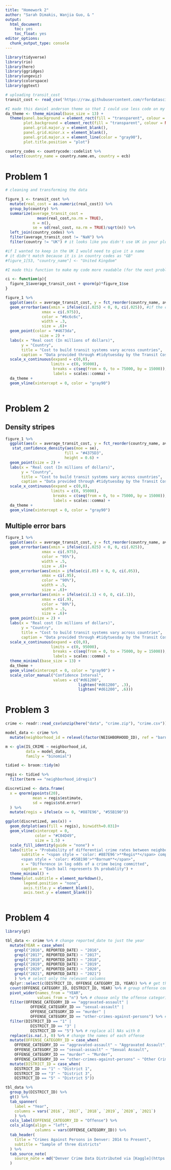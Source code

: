 ```yaml
---
title: "Homework 2"
author: "Sarah Dimakis, Wanjia Guo, & "
output: 
  html_document: 
    toc: yes
    toc_float: yes
editor_options: 
  chunk_output_type: console
---
```


 
```r
library(tidyverse)
library(rio)
library(here)
library(ggridges)
library(ungeviz)
library(colorspace)
library(ggtext)
```

```r
# uploading transit_cost
transit_cost <- read_csv('https://raw.githubusercontent.com/rfordatascience/tidytuesday/master/data/2021/2021-01-05/transit_cost.csv')

#I made this daniel anderson theme so that I could use less code on my plots
da_theme <- theme_minimal(base_size = 13) +
  theme(panel.background = element_rect(fill = "transparent", colour = NA),
        plot.background = element_rect(fill = "transparent", colour = NA),
        panel.grid.major.y = element_blank(),
        panel.grid.minor.x = element_blank(),
        panel.grid.major.x = element_line(color = "gray90"),
        plot.title.position = "plot")

country_codes <- countrycode::codelist %>% 
  select(country_name = country.name.en, country = ecb)
```

# Problem 1

```r
# cleaning and transforming the data

figure_1 <- transit_cost %>%
  mutate(real_cost = as.numeric(real_cost)) %>% 
  group_by(country) %>% 
  summarize(average_transit_cost = 
              mean(real_cost,na.rm = TRUE),
            n = n(),
            se = sd(real_cost, na.rm = TRUE)/sqrt(n)) %>% 
  left_join(country_codes) %>% 
  filter(average_transit_cost != "NaN") %>% 
  filter(country != "UK") # it looks like you didn't use UK in your plot so I took it out too

#if I wanted to keep in the UK I would need to give it a name
# it didn't match because it is in country codes as "GB" 
#figure_1[53, "country_name"] <- "United Kingdom"

```

```r
#I made this function to make my code more readable (for the next problem but I'm using it here too.) It calculates the left or right confidence interval bounds for average transit cost for a given probability (e.g., for a 95% ci, left = ci(.025), right = ci(.975))

ci <- function(p){
  figure_1$average_transit_cost + qnorm(p)*figure_1$se
}

figure_1 %>% 
  ggplot(aes(x = average_transit_cost, y = fct_reorder(country_name, average_transit_cost))) +
  geom_errorbar(aes(xmin = ifelse(ci(.025) < 0, 0, ci(.025)), #if the ci left bound is negative, make it 0 so you can see it 
                xmax = ci(.975)),
                color = "#6c6c6c",
                width = .3,
                size = .6)+
  geom_point(color = "#4673da",
               size = 2) +
  labs(x = "Real cost (In millions of dollars)",
       y = "Country",
       title = "Cost to build transit systems vary across countries",
       caption = "Data provided through #tidytuesday by the Transit Costs Project") +
  scale_x_continuous(expand = c(0,0),
                    limits = c(0, 95000),
                     breaks = c(seq(from = 0, to = 75000, by = 15000)), 
                     labels = scales::comma) +
  da_theme +
  geom_vline(xintercept = 0, color = "gray90")
  
```

# Problem 2

## Density stripes
```r

figure_1 %>% 
  ggplot(aes(x = average_transit_cost, y = fct_reorder(country_name, average_transit_cost))) +
   stat_confidence_density(aes(moe = se),
                          fill = "#4375D3",
                          height = 0.6) +
  geom_point(size = 2) +
  labs(x = "Real cost (In millions of dollars)",
       y = "Country",
       title = "Cost to build transit systems vary across countries",
       caption = "Data provided through #tidytuesday by the Transit Costs Project") +
  scale_x_continuous(expand = c(0,0),
                    limits = c(0, 95000),
                     breaks = c(seq(from = 0, to = 75000, by = 15000)), 
                     labels = scales::comma) +
  da_theme +
  geom_vline(xintercept = 0, color = "gray90")

```

## Multiple error bars
```r


figure_1 %>% 
  ggplot(aes(x = average_transit_cost, y = fct_reorder(country_name, average_transit_cost))) +
  geom_errorbar(aes(xmin = ifelse(ci(.025) < 0, 0, ci(.025)), 
                xmax = ci(.975),
                color = "95%"),
                width = .5,
                size = .6)+
  geom_errorbar(aes(xmin = ifelse(ci(.05) < 0, 0, ci(.05)), 
                xmax = ci(.95),
                color = "90%"),
                width = .5,
                size = .6)+
  geom_errorbar(aes(xmin = ifelse(ci(.1) < 0, 0, ci(.1)), 
                xmax = ci(.9),
                color = "80%"),
                width = .5,
                size = .6)+
  geom_point(size = 2) +
  labs(x = "Real cost (In millions of dollars)",
       y = "Country",
       title = "Cost to build transit systems vary across countries",
       caption = "Data provided through #tidytuesday by the Transit Costs Project") +
  scale_x_continuous(expand = c(0,0),
                    limits = c(0, 95000),
                     breaks = c(seq(from = 0, to = 75000, by = 15000)), 
                     labels = scales::comma) +
  theme_minimal(base_size = 13) +
  da_theme +
  geom_vline(xintercept = 0, color = "gray90") +
  scale_color_manual("Confidence Interval",
                     values = c("#d61200",
                                lighten("#d61200", .3),
                                lighten("#d61200", .6)))


```

# Problem 3

```r

crime <- readr::read_csv(unzip(here("data", "crime.zip"), "crime.csv"))

model_data <- crime %>% 
  mutate(neighborhood_id = relevel(factor(NEIGHBORHOOD_ID), ref = "barnum"))

m <- glm(IS_CRIME ~ neighborhood_id, 
         data = model_data,
         family = "binomial")

tidied <- broom::tidy(m)

regis <- tidied %>% 
  filter(term == "neighborhood_idregis")

discretized <- data.frame(
  x = qnorm(ppoints(20),
            mean = regis$estimate,
            sd = regis$std.error)
  ) %>% 
  mutate(regis = ifelse(x <= 0, "#887E96", "#55B190"))
```


```r
ggplot(discretized, aes(x)) +
  geom_dotplot(aes(fill = regis), binwidth=0.031)+
  geom_vline(xintercept = 0, 
             color = "#C04D49", 
             size = 1.5) + 
  scale_fill_identity(guide = "none") +
  labs(title = "Probability of differential crime rates between neighborhoods",
       subtitle = "<span style = 'color: #887E96'>**Regis**</span> compared to 
       <span style = 'color: #55B190'>**Barnum**</span>",
       x = "Difference in log odds of a crime being committed",
       caption = "Each ball represents 5% probablity") + 
  theme_minimal() +
  theme(plot.subtitle = element_markdown(),
        legend.position = "none",
        axis.title.y = element_blank(),
        axis.text.y = element_blank())
  
```

# Problem 4
```r
library(gt)

tbl_data <- crime %>% # change reported_date to just the year
  mutate(YEAR = case_when(
    grepl("2016", REPORTED_DATE) ~ "2016",
    grepl("2017", REPORTED_DATE) ~ "2017",
    grepl("2018", REPORTED_DATE) ~ "2018",
    grepl("2019", REPORTED_DATE) ~ "2019",
    grepl("2020", REPORTED_DATE) ~ "2020",
    grepl("2021", REPORTED_DATE) ~ "2021")
    ) %>% # select only the relevant columns
  dplyr::select(c(DISTRICT_ID, OFFENSE_CATEGORY_ID, YEAR)) %>% # get the offense count for each district/year
  count(OFFENSE_CATEGORY_ID, DISTRICT_ID, YEAR) %>% # group offense count by year
  pivot_wider(names_from = "YEAR",
              values_from = "n") %>% # choose only the offense categories we want for the table
  filter(OFFENSE_CATEGORY_ID == "aggravated-assault" |
           OFFENSE_CATEGORY_ID == "sexual-assault" |
           OFFENSE_CATEGORY_ID == "murder" |
           OFFENSE_CATEGORY_ID == "other-crimes-against-persons") %>% # choose only districts 1,3,5
  filter(DISTRICT_ID == "1" |
           DISTRICT_ID == "3" |
           DISTRICT_ID == "5") %>% # replace all NAs with 0
  replace(is.na(.), 0) %>% # change the names of each offense
  mutate(OFFENSE_CATEGORY_ID = case_when(
    OFFENSE_CATEGORY_ID == "aggravated-assault" ~ "Aggravated Assault",
    OFFENSE_CATEGORY_ID == "sexual-assault" ~ "Sexual Assault",
    OFFENSE_CATEGORY_ID == "murder" ~ "Murder",
    OFFENSE_CATEGORY_ID == "other-crimes-against-persons" ~ "Other Crimes Against Persons")) %>% # change the names of each district
  mutate(DISTRICT_ID = case_when(
    DISTRICT_ID == "1" ~ "District 1",
    DISTRICT_ID == "3" ~ "District 3",
    DISTRICT_ID == "5" ~ "District 5"))

tbl_data %>% 
  group_by(DISTRICT_ID) %>% 
  gt() %>% 
  tab_spanner(
    label = "Year",
    columns = vars(`2016`, `2017`, `2018`, `2019`, `2020`, `2021`)
    ) %>% 
  cols_label(OFFENSE_CATEGORY_ID = "Offense") %>% 
  cols_align(align = "left",
             columns = vars(OFFENSE_CATEGORY_ID)) %>% 
  tab_header(
    title = "Crimes Against Persons in Denver: 2014 to Present",
    subtitle = "Sample of three districts"
  ) %>% 
  tab_source_note(
    source_note = md("Denver Crime Data Distributed via [Kaggle](https://www.kaggle.com/paultimothymooney/denver-crime-data)")
  )
```
